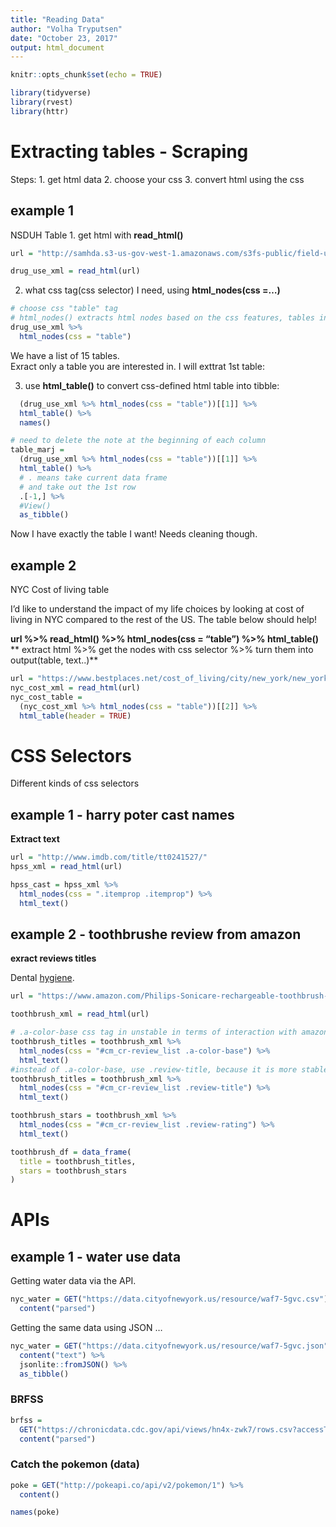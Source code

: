 ```yaml
---
title: "Reading Data"
author: "Volha Tryputsen"
date: "October 23, 2017"
output: html_document
---
```


```r
knitr::opts_chunk$set(echo = TRUE)

library(tidyverse)
library(rvest) 
library(httr)
```


# Extracting tables - Scraping  
Steps:
1. get html data
2. choose your css
3. convert html using the css

## example 1
NSDUH Table
1. get html with **read_html()**
```r
url = "http://samhda.s3-us-gov-west-1.amazonaws.com/s3fs-public/field-uploads/2k15StateFiles/NSDUHsaeShortTermCHG2015.htm"

drug_use_xml = read_html(url)
```

2. what css tag(css selector) I need, using **html_nodes(css =...)**
```r
# choose css "table" tag
# html_nodes() extracts html nodes based on the css features, tables in this specific case
drug_use_xml %>%
  html_nodes(css = "table")
```
We have a list of 15 tables.  
Exract only a table you are interested in. I will exttrat 1st table:  

3. use **html_table()** to convert css-defined html table into tibble:  
```r
  (drug_use_xml %>% html_nodes(css = "table"))[[1]] %>%
  html_table() %>%
  names()

# need to delete the note at the beginning of each column
table_marj = 
  (drug_use_xml %>% html_nodes(css = "table"))[[1]] %>%
  html_table() %>%
  # . means take current data frame 
  # and take out the 1st row
  .[-1,] %>% 
  #View()
  as_tibble()
```

Now I have exactly the table I want! Needs cleaning though.  



## example 2 
NYC Cost of living table

I'd like to understand the impact of my life choices by looking at cost of living in NYC compared to the rest of the US. The table below should help!

**url %>% read_html() %>% html_nodes(css = "table") %>% html_table()**
** extract html %>% get the nodes with css selector %>% turn them into output(table, text..)**
```r
url = "https://www.bestplaces.net/cost_of_living/city/new_york/new_york"
nyc_cost_xml = read_html(url)
nyc_cost_table = 
  (nyc_cost_xml %>% html_nodes(css = "table"))[[2]] %>%
  html_table(header = TRUE)
```



# CSS Selectors
Different kinds of css selectors

## example 1 - harry poter cast names  
**Extract text**

```r
url = "http://www.imdb.com/title/tt0241527/"
hpss_xml = read_html(url)

hpss_cast = hpss_xml %>%
  html_nodes(css = ".itemprop .itemprop") %>% 
  html_text()
```


## example 2 - toothbrushe review from amazon
**exract reviews titles**

Dental [hygiene](https://www.google.com/search?&rls=en&q=hygiene&ie=UTF-8&oe=UTF-8).

```r
url = "https://www.amazon.com/Philips-Sonicare-rechargeable-toothbrush-HX6211/product-reviews/B00YAR7ZFM/ref=cm_cr_arp_d_viewopt_srt?ie=UTF8&reviewerType=all_reviews&sortBy=recent&pageNumber=2"

toothbrush_xml = read_html(url)

# .a-color-base css tag in unstable in terms of interaction with amazon
toothbrush_titles = toothbrush_xml %>%
  html_nodes(css = "#cm_cr-review_list .a-color-base") %>% 
  html_text()
#instead of .a-color-base, use .review-title, because it is more stable
toothbrush_titles = toothbrush_xml %>%
  html_nodes(css = "#cm_cr-review_list .review-title") %>% 
  html_text()

toothbrush_stars = toothbrush_xml %>%
  html_nodes(css = "#cm_cr-review_list .review-rating") %>% 
  html_text()

toothbrush_df = data_frame(
  title = toothbrush_titles,
  stars = toothbrush_stars
)
```




# APIs
## example 1 - water use data

Getting water data via the API. 

```r
nyc_water = GET("https://data.cityofnewyork.us/resource/waf7-5gvc.csv") %>%
  content("parsed")
```

Getting the same data using JSON ...

```r
nyc_water = GET("https://data.cityofnewyork.us/resource/waf7-5gvc.json") %>% 
  content("text") %>%
  jsonlite::fromJSON() %>%
  as_tibble()
```

### BRFSS

```r
brfss = 
  GET("https://chronicdata.cdc.gov/api/views/hn4x-zwk7/rows.csv?accessType=DOWNLOAD") %>% 
  content("parsed")
```


### Catch the pokemon (data)

```r
poke = GET("http://pokeapi.co/api/v2/pokemon/1") %>%
  content()

names(poke)
```
